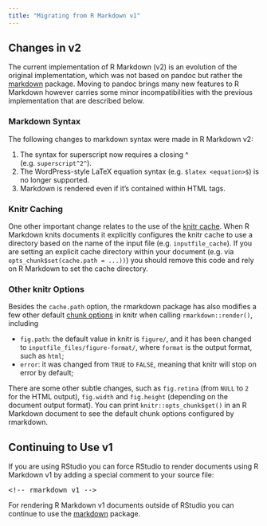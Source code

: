 ```yaml
---
title: "Migrating from R Markdown v1"
---
```


## Changes in v2

The current implementation of R Markdown (v2) is an evolution of the original implementation, which was not based on pandoc but rather the [markdown](https://github.com/rstudio/markdown) package.  Moving to pandoc brings many new features to R Markdown however carries some minor incompatibilities with the previous implementation that are described below.

### Markdown Syntax

The following changes to markdown syntax were made in R Markdown v2:

1. The syntax for superscript now requires a closing ^ (e.g. `superscript^2^`).
2. The WordPress-style LaTeX equation syntax (e.g. `$latex <equation>$`) is no longer supported.
3. Markdown is rendered even if it's contained within HTML tags.

### Knitr Caching

One other important change relates to the use of the [knitr cache](http://yihui.name/knitr/demo/cache/). When R Markdown knits documents it explicitly configures the knitr cache to use a directory based on the name of the input file (e.g. `inputfile_cache`). If you are setting an explicit cache directory within your document (e.g. via `opts_chunk$set(cache.path = ...))`) you should remove this code and rely on R Markdown to set the cache directory.

### Other knitr Options

Besides the `cache.path` option, the rmarkdown package has also modifies a few other default [chunk options](http://yihui.name/knitr/options) in knitr when calling `rmarkdown::render()`, including

- `fig.path`: the default value in knitr is `figure/`, and it has been changed to `inputfile_files/figure-format/`, where `format` is the output format, such as `html`;
- `error`: it was changed from `TRUE` to `FALSE`, meaning that knitr will stop on error by default;

There are some other subtle changes, such as `fig.retina` (from `NULL` to `2` for the HTML output), `fig.width` and `fig.height` (depending on the document output format). You can print `knitr::opts_chunk$get()` in an R Markdown document to see the default chunk options configured by rmarkdown.

## Continuing to Use v1

If you are using RStudio you can force RStudio to render documents using R Markdown v1 by adding a special comment to your source file:

<pre>&lt;!-- rmarkdown v1 --&gt;</pre>

For rendering R Markdown v1 documents outside of RStudio you can continue to use the [markdown](https://github.com/rstudio/markdown) package.

